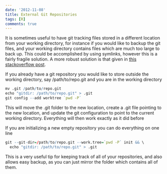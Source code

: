 ```yaml
---
date: '2012-11-08'
title: External Git Repositories
tags: [R]
comments: true
---
```


It is sometimes useful to have git tracking files stored in a different 
location from your working directory, for instance if you would like to backup 
the git files, and your working directory contains files which are much too 
large to back up.  This could be accomplished by using symlinks, however this 
is a fairly fragile solution.  A more robust solution is that given in [this 
stackoverflow post][so].

If you already have a git repository you would like to store outside the 
working directory, say /path/to/repo.git and you are in the working directory

```r
mv .git /path/to/repo.git
echo "gitdir: /path/to/repo.git" > .git
git config --add worktree `pwd -P`
```

This will move the .git folder to the new location, create a .git file pointing 
to the new location, and update the git configuration to point to the current 
working directory.  Everything will then work exactly as it did before

If you are initializing a new empty repository you can do everything on one 
line

```r
git --git-dir=/path/to/repo.git --work.tree=`pwd -P` init && \
  echo "gitdir: /path/to/repo.git" > .git
```

This is a very useful tip for keeping track of all of your repositories, and 
also allows easy backup, as you can just mirror the folder which contains all 
of them.

[so]: http://stackoverflow.com/questions/505467/can-i-store-the-git-folder-outside-the-files-i-want-tracked
